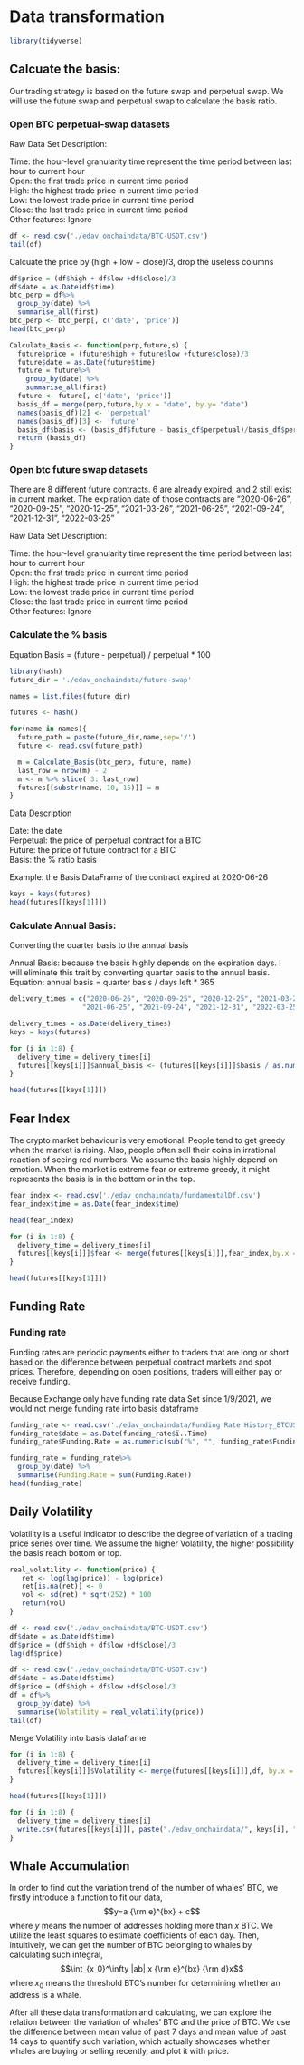 # Data transformation

```r
library(tidyverse)
```


## Calcuate the basis:
Our trading strategy is based on the future swap and perpetual swap.
We will use the future swap and perpetual swap to calculate the basis ratio.

### Open BTC perpetual-swap datasets
Raw Data Set Description:

Time: the hour-level granularity time represent the time period between last hour to current hour \
Open: the first trade price in current time period \
High: the highest trade price in current time period \
Low: the lowest trade price in current time period \
Close: the last trade price in current time period \
Other features: Ignore
```r
df <- read.csv('./edav_onchaindata/BTC-USDT.csv')
tail(df)
```
Calcuate the price by (high + low + close)/3, drop the useless columns
```r
df$price = (df$high + df$low +df$close)/3
df$date = as.Date(df$time)
btc_perp = df%>%
  group_by(date) %>%
  summarise_all(first)
btc_perp <- btc_perp[, c('date', 'price')]
head(btc_perp)
```

```r
Calculate_Basis <- function(perp,future,s) {
  future$price = (future$high + future$low +future$close)/3
  future$date = as.Date(future$time)
  future = future%>%
    group_by(date) %>%
    summarise_all(first)
  future <- future[, c('date', 'price')]
  basis_df = merge(perp,future,by.x = "date", by.y= "date")
  names(basis_df)[2] <- 'perpetual'
  names(basis_df)[3] <- 'future'
  basis_df$basis <- (basis_df$future - basis_df$perpetual)/basis_df$perpetual * 100
  return (basis_df)
}
```

### Open btc future swap datasets 
There are 8 different future contracts. 6 are already expired, and 2 still exist in current market. The expiration date of those contracts are "2020-06-26", "2020-09-25", "2020-12-25", "2021-03-26", "2021-06-25", "2021-09-24", "2021-12-31", "2022-03-25" 

Raw Data Set Description:

Time: the hour-level granularity time represent the time period between last hour to current hour \
Open: the first trade price in current time period \
High: the highest trade price in current time period \
Low: the lowest trade price in current time period \
Close: the last trade price in current time period \
Other features: Ignore


### Calculate the % basis
Equation Basis  = (future - perpetual) / perpetual * 100 

```r
library(hash)
future_dir = './edav_onchaindata/future-swap'

names = list.files(future_dir)

futures <- hash()

for(name in names){
  future_path = paste(future_dir,name,sep='/')
  future <- read.csv(future_path)

  m = Calculate_Basis(btc_perp, future, name)
  last_row = nrow(m) - 2
  m <- m %>% slice( 3: last_row)
  futures[[substr(name, 10, 15)]] = m
}
```

Data Description

Date: the date \
Perpetual: the price of perpetual contract for a BTC \
Future: the price of future contract for a BTC \
Basis: the % ratio basis \

Example: the Basis DataFrame of the contract expired at 2020-06-26
```r
keys = keys(futures)
head(futures[[keys[1]]])
```

### Calculate Annual Basis:
Converting the quarter basis to the annual basis \

Annual Basis: because the basis highly depends on the expiration days. I will eliminate this trait by converting quarter basis to the annual basis.  \
Equation:    annual basis = quarter basis / days left * 365
```r
delivery_times = c("2020-06-26", "2020-09-25", "2020-12-25", "2021-03-26", 
                  "2021-06-25", "2021-09-24", "2021-12-31", "2022-03-25")

delivery_times = as.Date(delivery_times)
keys = keys(futures)

for (i in 1:8) {
  delivery_time = delivery_times[i]
  futures[[keys[i]]]$annual_basis <- (futures[[keys[i]]]$basis / as.numeric(delivery_time - futures[[keys[i]]]$date)) * 365
}

```

```r
head(futures[[keys[1]]])
```

## Fear Index

The crypto market behaviour is very emotional. People tend to get greedy when the market is rising. Also, people often sell their coins in irrational reaction of seeing red numbers. We assume the basis highly depend on emotion. When the market is extreme fear or extreme greedy, it might represents the basis is in the bottom or in the top.


```r
fear_index <- read.csv('./edav_onchaindata/fundamentalDf.csv')
fear_index$time = as.Date(fear_index$time)

head(fear_index)
```
```r
for (i in 1:8) {
  delivery_time = delivery_times[i]
  futures[[keys[i]]]$fear <- merge(futures[[keys[i]]],fear_index,by.x = "date", by.y= "time")$fear
}
```

```r
head(futures[[keys[1]]])
```
## Funding Rate

### Funding rate
Funding rates are periodic payments either to traders that are long or short based on the difference between perpetual contract markets and spot prices. Therefore, depending on open positions, traders will either pay or receive funding. 

Because Exchange only have funding rate data Set since 1/9/2021, we would not merge funding rate into basis dataframe

```r
funding_rate <- read.csv('./edav_onchaindata/Funding Rate History_BTCUSD Perpetual_2021-12-08.csv')
funding_rate$date = as.Date(funding_rate$ï..Time)
funding_rate$Funding.Rate = as.numeric(sub("%", "", funding_rate$Funding.Rate))

funding_rate = funding_rate%>%
  group_by(date) %>%
  summarise(Funding.Rate = sum(Funding.Rate))
head(funding_rate)
```
## Daily Volatility

Volatility is a useful indicator to describe the degree of variation of a trading price series over time. We assume the higher Volatility, the higher possibility the basis reach bottom or top.
```r
real_volatility <- function(price) {
   ret <- log(lag(price)) - log(price)
   ret[is.na(ret)] <- 0
   vol <- sd(ret) * sqrt(252) * 100
   return(vol)
}
```

```r
df <- read.csv('./edav_onchaindata/BTC-USDT.csv')
df$date = as.Date(df$time)
df$price = (df$high + df$low +df$close)/3
lag(df$price)
```

```r
df <- read.csv('./edav_onchaindata/BTC-USDT.csv')
df$date = as.Date(df$time)
df$price = (df$high + df$low +df$close)/3
df = df%>%
  group_by(date) %>%
  summarise(Volatility = real_volatility(price))
tail(df)
```

Merge Volatility into basis dataframe
```r
for (i in 1:8) {
  delivery_time = delivery_times[i]
  futures[[keys[i]]]$Volatility <- merge(futures[[keys[i]]],df, by.x = "date", by.y= "date")$Volatility
}

head(futures[[keys[1]]])
```


```r
for (i in 1:8) {
  delivery_time = delivery_times[i]
  write.csv(futures[[keys[i]]], paste("./edav_onchaindata/", keys[i], ".csv"), row.names = FALSE)
}
```


## Whale Accumulation

  In order to find out the variation trend of the number of whales' BTC, we firstly introduce a function to fit our data,
$$y=a {\rm e}^{bx} + c$$
where $y$ means the number of addresses holding more than $x$ BTC. We utilize the least squares to estimate coefficients of each day. Then, intuitively, we can get the number of BTC belonging to whales by calculating such integral,
$$\int_{x_0}^\infty |ab| x {\rm e}^{bx} {\rm d}x$$
where $x_0$ means the threshold BTC's number for determining whether an address is a whale.  

After all these data transformation and calculating, we can explore the relation between the variation of whales' BTC and the price of BTC. We use the difference between mean value of past 7 days and mean value of past 14 days to quantify such variation, which actually showcases whether whales are buying or selling recently, and plot it with price. 

